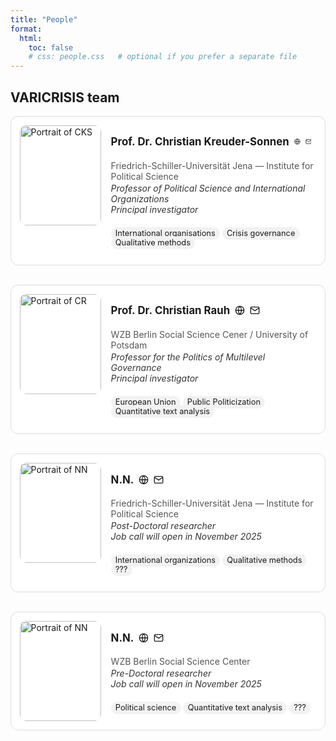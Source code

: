 ```yaml
---
title: "People"
format:
  html:
    toc: false
    # css: people.css   # optional if you prefer a separate file
---
```



<!-- Inline ccs -->
<style>
.people-list { display: grid; gap: 1.25rem; row-gap: .1rem;}
.person {
  display: flex;
  gap: 1rem;
  align-items: flex-start; 
  padding: .85rem; border: 1px solid #ddd;
  border-radius: 12px; background: #fff;
}
.person img {
  width: 130px; height: 160px; object-fit: cover;
  border-radius: 10px; flex: 0 0 auto;
}
.person .meta { display: grid; gap: 0.15rem; }
.person .name {
  display: flex; align-items: center; gap: .5rem;
  font-weight: 700; font-size: 1.05rem;
}
.person .name a:first-child { color: inherit; text-decoration: none; white-space: nowrap; }
.person .icons { display: flex; gap: .35rem; }
.person .icons a { display: inline-flex; align-items: center; }
.person .icons svg { width: 16px; height: 16px; display: block; }
.person .affil { color: #555; margin: 0; }
.person .title { font-style: italic; color: #333; margin: 0; }
.person .tags { display: flex; flex-wrap: wrap; gap: .35rem; margin-top: .25rem; }
.person .tag {
  font-size: .8rem; padding: .15rem .45rem; border-radius: 999px;
  background: #f2f2f2;
}
</style>


<!-- the list of peoples -->

## VARICRISIS team

<div class="people-list">

<section class="person">
<img src="./files/images/cks.png" alt="Portrait of CKS">
<div class="meta">

<div class="name">
<a href="https://www.fsv.uni-jena.de/en/29975/kreuder-sonnen-christian">Prof. Dr. Christian Kreuder-Sonnen</a>
<span class="icons">

<a href="https://www.fsv.uni-jena.de/en/29975/kreuder-sonnen-christian" title="Personal webpage">
<svg xmlns="http://www.w3.org/2000/svg" width="16" height="16"
     fill="none" stroke="currentColor" stroke-width="2" viewBox="0 0 24 24">
<circle cx="12" cy="12" r="10"/>
<path d="M2 12h20M12 2a15.3 15.3 0 0 1 0 20M12 2a15.3 15.3 0 0 0 0 20"/>
</svg>
</a>

<a href="mailto:christian.kreuder-sonnen@uni-jena.de" title="Email CKS">
<svg xmlns="http://www.w3.org/2000/svg" width="16" height="16"
     fill="none" stroke="currentColor" stroke-width="2" viewBox="0 0 24 24">
<rect width="20" height="16" x="2" y="4" rx="2"/>
<path d="m22 6-10 7L2 6"/>
</svg>
</a>

</span>
</div>

<p class="affil">Friedrich-Schiller-Universität Jena — Institute for Political Science</p>
<p class="title">Professor of Political Science and International Organizations<br>Principal investigator</p>

<div class="tags">
<span class="tag">International organisations</span>
<span class="tag">Crisis governance</span>
<span class="tag">Qualitative methods</span>
</div>

</div> <!-- CLOSE .meta -->
</section> <!-- CLOSE .person -->

<!-- Person 2 -->
<section class="person">
<img src="./files/images/cr2.png" alt="Portrait of CR">
<div class="meta">

<div class="name">
<a href="https://christian-rauh.eu/">Prof. Dr. Christian Rauh</a>
<span class="icons">

<a href="https://christian-rauh.eu/" title="Personal webpage">
<svg xmlns="http://www.w3.org/2000/svg" width="16" height="16"
     fill="none" stroke="currentColor" stroke-width="2" viewBox="0 0 24 24">
<circle cx="12" cy="12" r="10"/>
<path d="M2 12h20M12 2a15.3 15.3 0 0 1 0 20M12 2a15.3 15.3 0 0 0 0 20"/>
</svg>
</a>

<a href="mailto:christian.rauh@wzb.eu" title="Email CKS">
<svg xmlns="http://www.w3.org/2000/svg" width="16" height="16"
     fill="none" stroke="currentColor" stroke-width="2" viewBox="0 0 24 24">
<rect width="20" height="16" x="2" y="4" rx="2"/>
<path d="m22 6-10 7L2 6"/>
</svg>
</a>

</span>
</div>

<p class="affil">WZB Berlin Social Science Cener / University of Potsdam</p>
<p class="title">Professor for the Politics of Multilevel Governance<br>Principal investigator</p>

<div class="tags">
<span class="tag">European Union</span>
<span class="tag">Public Politicization</span>
<span class="tag">Quantitative text analysis</span>
</div>

</div> <!-- CLOSE .meta -->
</section> <!-- CLOSE .person -->



<!-- Person 3 -->
<section class="person">
<img src="./files/images/NN.png" alt="Portrait of NN">
<div class="meta">

<div class="name">
<a href="https://www.uni-jena.de/122166/stellenmarkt">N.N.</a>
<span class="icons">

<a href="https://www.uni-jena.de/122166/stellenmarkt" title="Personal webpage">
<svg xmlns="http://www.w3.org/2000/svg" width="16" height="16"
     fill="none" stroke="currentColor" stroke-width="2" viewBox="0 0 24 24">
<circle cx="12" cy="12" r="10"/>
<path d="M2 12h20M12 2a15.3 15.3 0 0 1 0 20M12 2a15.3 15.3 0 0 0 0 20"/>
</svg>
</a>

<a href="mailto:christian.kreuder-sonnen@uni-jena.de" title="Email CKS">
<svg xmlns="http://www.w3.org/2000/svg" width="16" height="16"
     fill="none" stroke="currentColor" stroke-width="2" viewBox="0 0 24 24">
<rect width="20" height="16" x="2" y="4" rx="2"/>
<path d="m22 6-10 7L2 6"/>
</svg>
</a>

</span>
</div>

<p class="affil">Friedrich-Schiller-Universität Jena — Institute for Political Science</p>
<p class="title">Post-Doctoral researcher<br>Job call will open in November 2025</p>

<div class="tags">
<span class="tag">International organizations</span>
<span class="tag">Qualitative methods</span>
<span class="tag">???</span>
</div>

</div> <!-- CLOSE .meta -->
</section> <!-- CLOSE .person -->


<!-- Person 3 -->
<section class="person">
<img src="./files/images/NN.png" alt="Portrait of NN">
<div class="meta">

<div class="name">
<a href="https://www.wzb.eu/en/the-wzb/working-at-the-wzb/job-opportunities">N.N.</a>
<span class="icons">

<a href="https://www.wzb.eu/en/the-wzb/working-at-the-wzb/job-opportunities" title="Personal webpage">
<svg xmlns="http://www.w3.org/2000/svg" width="16" height="16"
     fill="none" stroke="currentColor" stroke-width="2" viewBox="0 0 24 24">
<circle cx="12" cy="12" r="10"/>
<path d="M2 12h20M12 2a15.3 15.3 0 0 1 0 20M12 2a15.3 15.3 0 0 0 0 20"/>
</svg>
</a>

<a href="mailto:christian.rauh@wzb.eu" title="Email CKS">
<svg xmlns="http://www.w3.org/2000/svg" width="16" height="16"
     fill="none" stroke="currentColor" stroke-width="2" viewBox="0 0 24 24">
<rect width="20" height="16" x="2" y="4" rx="2"/>
<path d="m22 6-10 7L2 6"/>
</svg>
</a>

</span>
</div>

<p class="affil">WZB Berlin Social Science Center</p>
<p class="title">Pre-Doctoral researcher<br>Job call will open in November 2025</p>

<div class="tags">
<span class="tag">Political science</span>
<span class="tag">Quantitative text analysis</span>
<span class="tag">???</span>
</div>

</div> <!-- CLOSE .meta -->
</section> <!-- CLOSE .person -->



</div> <!-- CLOSE .people-list -->
